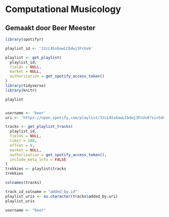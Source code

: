 # Computational Musicology
## Gemaakt door Beer Meester 

```r

library(spotifyr)

playlist_id <- '3JcL4Ss6awLCbdwj3FcUv6'

playlist <- get_playlist(
  playlist_id,
  fields = NULL,
  market = NULL,
  authorization = get_spotify_access_token()
)
library(tidyverse)
library(knitr)

playlist


username <- 'beer'
uri <- 'https://open.spotify.com/playlist/3JcL4Ss6awLCbdwj3FcUv6?si=5d031d76ff7b4a34' 

tracks <- get_playlist_tracks(
  playlist_id,
  fields = NULL,
  limit = 100,
  offset = 0,
  market = NULL,
  authorization = get_spotify_access_token(),
  include_meta_info = FALSE
)
trekkies <- playlist$tracks
trekkies
```
```r
colnames(tracks)

track_id_colname = "added_by.id"
playlist_uris <- as.character(tracks$added_by.uri)
playlist_uris

username <- "beer"




```